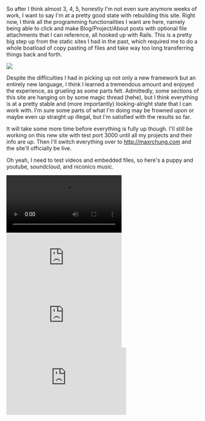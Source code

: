 So after I think almost 3, 4, 5, honestly I'm not even sure anymore weeks of
work, I want to say I'm at a pretty good state with rebuilding this site. Right
now, I think all the programming functionalities I want are here, namely being
able to click and make Blog/Project/About posts with optional file attachments
that I can reference, all hooked up with Rails. This is a pretty big step up
from the static sites I had in the past, which required me to do a whole
boatload of copy pasting of files and take way too long transferring things back
and forth.

<img src="https://maxrchung-rails.s3.amazonaws.com/uploads/calculated_risks.jpg" />

Despite the difficulties I had in picking up not only a new framework but an
entirely new language, I think I learned a tremendous amount and enjoyed the
experience, as grueling as some parts felt. Admittedly, some sections of this
site are hanging on by some magic thread (hehe), but I think everything is at a
pretty stable and (more importantly) looking-alright state that I can work with.
I'm sure some parts of what I'm doing may be frowned upon or maybe even up
straight up illegal, but I'm satisfied with the results so far.

It will take some more time before everything is fully up though. I'll still be
working on this new site with test port 3000 until all my projects and their
info are up. Then I'll switch everything over to http://maxrchung.com and the
site'll officially be live.

Oh yeah, I need to test videos and embedded files, so here's a puppy and
youtube, soundcloud, and niconico music.

<video autoplay="" loop="" controls>
  <source src="https://maxrchung-rails.s3.amazonaws.com/uploads/puppy_play.webm" />
</video>

<iframe
  src="https://www.youtube.com/embed/y317PwlNYes"
  frameborder="0"
  allowfullscreen=""
></iframe>

<iframe
  scrolling="no"
  frameborder="no"
  src="https://w.soundcloud.com/player/?url=https%3A//api.soundcloud.com/tracks/243227391&amp;auto_play=false&amp;hide_related=false&amp;show_comments=true&amp;show_user=true&amp;show_reposts=false&amp;visual=true"
></iframe>

<iframe
  width="312"
  height="176"
  src="https://ext.nicovideo.jp/thumb/sm27835520"
  scrolling="no"
  style={{
    border: "solid 1px #ccc",
  }}
  frameborder="0"
>
  <a href="https://www.nicovideo.jp/watch/sm27835520">
    【ニコカラ】ARTICUTION／奇術師の告白【灯油さんボーカル有】
  </a>
</iframe>

